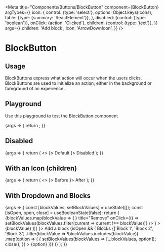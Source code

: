 
<Meta
  title="Components/Buttons/BlockButton"
  component={BlockButton}
  argTypes={{
    icon: {
      control: {type: 'select'},
      options: Object.keys(Icons),
      table: {type: {summary: 'ReactElement<IconProps>'}},
    },
    disabled: {control: {type: 'boolean'}},
    onClick: {action: 'Clicked'},
    children: {control: {type: 'text'}},
  }}
  args={{
    children: 'Add block',
    icon: 'ArrowDownIcon',
  }}
/>

# BlockButton

## Usage

BlockButtons express what action will occur when the users clicks. BlockButtons are used to initialize an action, either in the background or foreground of an experience.

## Playground

Use this playground to test the BlockButton component

<Canvas>
  <Story name="Standard">
    {args => {
      return <BlockButton {...args} icon={React.createElement(Icons[args.icon])} />;
    }}
  </Story>
</Canvas>

<ArgsTable story="Standard" />

## Disabled

<Canvas>
  <Story name="Disabled">
    {args => {
      return (
        <>
          <BlockButton {...args} icon={<ArrowDownIcon />}>
            Default
          </BlockButton>
          <BlockButton {...args} disabled={true} icon={<ArrowDownIcon />}>
            Disabled
          </BlockButton>
        </>
      );
    }}
  </Story>
</Canvas>

## With an Icon (children)

<Canvas>
  <Story name="With an Icon (children)">
    {args => {
      return (
        <>
          <BlockButton {...args} icon={<ArrowDownIcon />}>
            <PlusIcon /> Before
          </BlockButton>
          <BlockButton {...args} icon={<ArrowDownIcon />}>
            After <PlusIcon />
          </BlockButton>
        </>
      );
    }}
  </Story>
</Canvas>

## With Dropdown and Blocks

<Canvas>
  <Story name="With Dropdown and Blocks">
    {args => {
      const [blockValues, setBlockValues] = useState([]);
      const [isOpen, open, close] = useBooleanState(false);
      return (
        <SpaceContainer gap={10}>
          {blockValues.map(blockValue => (
            <Block
              key={blockValue}
              action={
                <IconButton
                  key="remove"
                  icon={<CloseIcon />}
                  title="Remove"
                  onClick={() => setBlockValues(blockValues.filter(current => current !== blockValue))}
                />
              }
            >
              {blockValue}
            </Block>
          ))}
          <Dropdown>
            <BlockButton {...args} onClick={open} disabled={blockValues.length === 3} icon={<ArrowDownIcon />}>
              Add a block
            </BlockButton>
            {isOpen && (
              <Dropdown.Overlay onClose={close} fullWidth={true}>
                <Dropdown.Header>
                  <Dropdown.Title>Blocks</Dropdown.Title>
                </Dropdown.Header>
                <Dropdown.ItemCollection>
                  {['Block 1', 'Block 2', 'Block 3']
                    .filter(blockValue => !blockValues.includes(blockValue))
                    .map(option => (
                      <Dropdown.Item
                        key={option}
                        onClick={() => {
                          setBlockValues(blockValues => [...blockValues, option]);
                          close();
                        }}
                      >
                        {option}
                      </Dropdown.Item>
                    ))}
                </Dropdown.ItemCollection>
              </Dropdown.Overlay>
            )}
          </Dropdown>
        </SpaceContainer>
      );
    }}
  </Story>
</Canvas>
